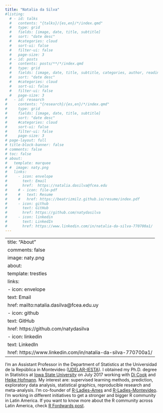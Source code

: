 ```yaml
---
title: "Natalia da Silva"
#listing:
  # - id: talks
  #   contents: "{talks}/{es,en}/*/index.qmd"
  #   type: grid
  #   fields: [image, date, title, subtitle]
  #   sort: "date desc"
  #   #categories: cloud
  #   sort-ui: false
  #   filter-ui: false
  #   page-size: 3
  # - id: posts
  #   contents: posts/**/*/index.qmd
  #   type: grid
  #   fields: [image, date, title, subtitle, categories, author, reading-time]  
  #   sort: "date desc"
  #   #categories: cloud
  #   sort-ui: false
  #   filter-ui: false
  #   page-size: 3
#   - id: research
#     contents: "{research}/{es,en}/*/index.qmd"
#     type: grid
#     fields: [image, date, title, subtitle]
#     sort: "date desc"
#     #categories: cloud
#     sort-ui: false
#     filter-ui: false
#     page-size: 3    
# page-layout: full
# title-block-banner: false
# comments: false
# toc: false
# about:
#   template: marquee
# #  image: naty.png
#   links:
#     - icon: envelope
#       text: Email
#       href:  https://natalia.dasilva@fcea.edu
#     # - icon: file-pdf
#     #   text: Resume
#     #   href: https://beatrizmilz.github.io/resume/index.pdf  
#     - icon: github
#       text: GitHub
#       href: https://github.com/natydasilva
#     - icon: linkedin
#       text: LinkedIn
#       href: https://www.linkedin.com/in/natalia-da-silva-770700a1/
---
```


<!-- ## Textos/Posts -->

<!-- ::: {#posts} -->

<!-- ::: -->

<!-- ## Presentations/Presentaciones -->

<!-- [ See all talks here!/ Mira todas las charlas aquí!](/talks/index.html) -->

<!-- ::: {#talks} -->

<!-- ::: -->

<!-- ## Research/Investigación -->

<!-- ::: {#research} -->

<!-- ::: -->

---
title: "About"
comments: false
image: naty.png
about:
  template: trestles
  links:
    - icon: envelope
      text: Email
      href: mailto:natalia.dasilva@fcea.edu.uy
    - icon: github
      text: GitHub
      href: https://github.com/natydasilva
    - icon: linkedin
      text: LinkedIn
      href: https://www.linkedin.com/in/natalia-da-silva-770700a1/
---

<!-- <center> -->

<!-- ::: {.btn-group role="group" aria-label="About"} -->

<!-- <a href="about.html"> <button type="button" class="btn btn-primary me-md-2 btn-sm">English</button></a> <a href="about-es.html"><button type="button" class="btn btn-primary me-md-2 btn-sm">Español</button></a> -->

<!-- ::: -->

<!-- </center> -->

::: {#hero-heading}
I'm an Assistant Professor in the Department of Statistics at the Universidad de la República in Montevideo ([UDELAR-IESTA](http://www.iesta.edu.uy)). I obtained my Ph.D. degree in Statistics at [Iowa State University](https://www.iastate.edu) on July 2017 working with [Di Cook](http://www.dicook.org) and [Heike Hofmann](http://hofmann.public.iastate.edu/index.html). My interest are: supervised learning methods, prediction, exploratory data analysis, statistical graphics, reproducible research and meta-analysis. I'm co-founder of [R-Ladies-Ames](https://www.meetup.com/R-Ladies-Ames/) and [R-Ladies-Montevideo](https://www.meetup.com/rladies-montevideo/). I'm working in different initiatives to get a stronger and bigger R community in Latin America. If you want to know more about the R community across Latin America, check [R Fordwards post](http://forwards.github.io/blog/2018/02/05/r-in-latin-america/).
:::
